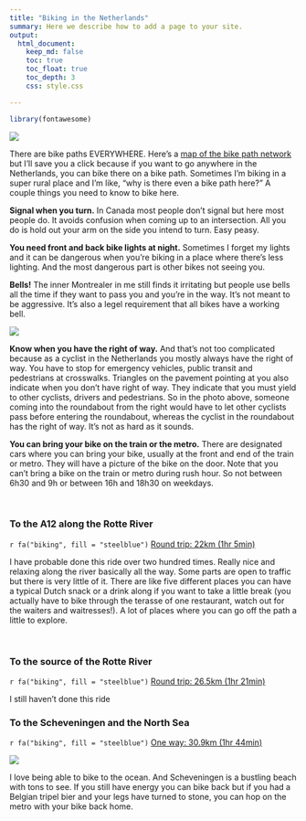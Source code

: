 ```yaml
---
title: "Biking in the Netherlands"
summary: Here we describe how to add a page to your site.
output:
  html_document:
    keep_md: false
    toc: true
    toc_float: true
    toc_depth: 3
    css: style.css

---
```


```r
library(fontawesome)
```



![](https://upload.wikimedia.org/wikipedia/commons/thumb/4/46/Rotterdam_Fietspad_Westzeedijk.jpg/440px-Rotterdam_Fietspad_Westzeedijk.jpg)

There are bike paths EVERYWHERE. Here's a [map of the bike path network](https://www.route.nl/routeplanner) but I'll save you a click because if you want to go anywhere in the Netherlands, you can bike there on a bike path. Sometimes I'm biking in a super rural place and I'm like, "why is there even a bike path here?" A couple things you need to know to bike here.

<b>Signal when you turn.</b> In Canada most people don't signal but here most people do. It avoids confusion when coming up to an intersection. All you do is hold out your arm on the side you intend to turn. Easy peasy. 

<b>You need front and back bike lights at night.</b> Sometimes I forget my lights and it can be dangerous when you're biking in a place where there's less lighting. And the most dangerous part is other bikes not seeing you.

<b>Bells!</b> The inner Montrealer in me still finds it irritating but people use bells all the time if they want to pass you and you're in the way. It's not meant to be aggressive. It's also a legel requirement that all bikes have a working bell.

![](http://cyclingchristchurch.co.nz/wp-content/uploads/2015/06/Zwolle%20(42)-1024x687.jpg)

<b>Know when you have the right of way.</b> And that's not too complicated because as a cyclist in the Netherlands you mostly always have the right of way. You have to stop for emergency vehicles, public transit and pedestrians at crosswalks. Triangles on the pavement pointing at you also indicate when you don't have right of way. They indicate that you must yield to other cyclists, drivers and pedestrians. So in the photo above, someone coming into the roundabout from the right would have to let other cyclists pass before entering the roundabout, whereas the cyclist in the roundabout has the right of way. It's not as hard as it sounds.  

<b> You can bring your bike on the train or the metro.</b> There are designated cars where you can bring your bike, usually at the front and end of the train or metro. They will have a picture of the bike on the door. Note that you can't bring a bike on the train or metro during rush hour. So not between 6h30 and 9h or between 16h and 18h30 on weekdays.


</br>

### To the A12 along the Rotte River
`r fa("biking", fill = "steelblue")` [Round trip: 22km (1hr 5min)](https://goo.gl/maps/LYzfb65GpwdM5rTKA)

I have probable done this ride over two hundred times. Really nice and relaxing along the river basically all the way. Some parts are open to traffic but there is very little of it. There are like five different places you can have a typical Dutch snack or a drink along if you want to take a little break (you actually have to bike through the terasse of one restaurant, watch out for the waiters and waitresses!). A lot of places where you can go off the path a little to explore. 

</br>


### To the source of the Rotte River
`r fa("biking", fill = "steelblue")` [Round trip: 26.5km (1hr 21min)](https://goo.gl/maps/HM8KwyHGK8rytbUx9)

I still haven't done this ride 

### To the Scheveningen and the North Sea
`r fa("biking", fill = "steelblue")` [One way: 30.9km (1hr 44min)](https://goo.gl/maps/RYZW4ZQ8RT8BQX5CA)

[![](Scheveningen-scaled.jpeg)](https://wnl-static.s3.amazonaws.com/uploads/2020/08/Scheveningen-scaled.jpg)

I love being able to bike to the ocean. And Scheveningen is a bustling beach with tons to see. If you still have energy you can bike back but if you had a Belgian tripel bier and your legs have turned to stone, you can hop on the metro with your bike back home. 
